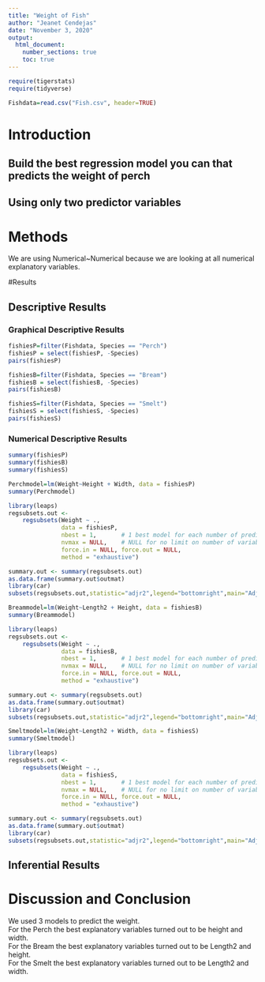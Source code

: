 ```yaml
---
title: "Weight of Fish"
author: "Jeanet Cendejas"
date: "November 3, 2020"
output: 
  html_document:
    number_sections: true
    toc: true
---
```



```r
require(tigerstats)
require(tidyverse)
```

```r
Fishdata=read.csv("Fish.csv", header=TRUE)
```


# Introduction

<!--In this section you explain what you are trying to show.  Where did the data come from?  What is the research or other question you are trying to answer?!-->

## Build the best regression model you can that predicts the weight of perch
## Using only two predictor variables  


# Methods

<!--Decide on your methods:  use "variable analysis" or other appropriate descriptors.  Make sure to choose at least one graphical method and at least one numerical method.!-->

We are using Numerical~Numerical because we are looking at all numerical explanatory variables.  

#Results

<!--Divide this section into two sub-sections:  One for your descriptive  results and one for your inferential results.!-->

## Descriptive Results

### Graphical Descriptive Results

```r
fishiesP=filter(Fishdata, Species == "Perch")
fishiesP = select(fishiesP, -Species)
pairs(fishiesP)
```

```r
fishiesB=filter(Fishdata, Species == "Bream")
fishiesB = select(fishiesB, -Species)
pairs(fishiesB)
```

```r
fishiesS=filter(Fishdata, Species == "Smelt")
fishiesS = select(fishiesS, -Species)
pairs(fishiesS)
```

<!--Graphical results here.  Make sure to show your code.  Provide appropriate labels for axes, giving units if possible, and provide a good title for the graph, too.  Use the graphical results to describe the patterns if any that exist in the data as focused toward the research question!-->


### Numerical Descriptive Results

```r
summary(fishiesP)
summary(fishiesB)
summary(fishiesS)
```


<!--Numerical results go here. Use the numerical results to describe the patterns if any that exist in the data as focused toward the research question!-->

```r
Perchmodel=lm(Weight~Height + Width, data = fishiesP)
summary(Perchmodel)
```

```r
library(leaps)
regsubsets.out <-
    regsubsets(Weight ~ .,
               data = fishiesP,
               nbest = 1,       # 1 best model for each number of predictors
               nvmax = NULL,    # NULL for no limit on number of variables
               force.in = NULL, force.out = NULL,
               method = "exhaustive")

summary.out <- summary(regsubsets.out)
as.data.frame(summary.out$outmat)
library(car)
subsets(regsubsets.out,statistic="adjr2",legend="bottomright",main="Adjusted R^2")
```

```r
Breammodel=lm(Weight~Length2 + Height, data = fishiesB)
summary(Breammodel)
```

```r
library(leaps)
regsubsets.out <-
    regsubsets(Weight ~ .,
               data = fishiesB,
               nbest = 1,       # 1 best model for each number of predictors
               nvmax = NULL,    # NULL for no limit on number of variables
               force.in = NULL, force.out = NULL,
               method = "exhaustive")

summary.out <- summary(regsubsets.out)
as.data.frame(summary.out$outmat)
library(car)
subsets(regsubsets.out,statistic="adjr2",legend="bottomright",main="Adjusted R^2")
```

```r
Smeltmodel=lm(Weight~Length2 + Width, data = fishiesS)
summary(Smeltmodel)
```

```r
library(leaps)
regsubsets.out <-
    regsubsets(Weight ~ .,
               data = fishiesS,
               nbest = 1,       # 1 best model for each number of predictors
               nvmax = NULL,    # NULL for no limit on number of variables
               force.in = NULL, force.out = NULL,
               method = "exhaustive")

summary.out <- summary(regsubsets.out)
as.data.frame(summary.out$outmat)
library(car)
subsets(regsubsets.out,statistic="adjr2",legend="bottomright",main="Adjusted R^2")
```



## Inferential Results

<!--State hypothesis clearly.  Make sure your discussion of the inferential test covers all the aspects that the test output produces, such as test statistic, p-value etc.  Make a decision about the null hypothesis, explain the assumptions on which the selected test/procedure was based, and why the chosen procedure satisfies the assumptions and is appropriate to answer the research question!-->



# Discussion and Conclusion

<!--Discussion and conclusion here.  If you found a relationship be sure to consider whether the relationship occurs because one of the variables causes the other, or whether they perhaps are related for some other reason.  Watch the chapter 6 videos from the GeorgeTown videos collection.!-->

We used 3 models to predict the weight.  
For the Perch the best explanatory variables turned out to be height and width.  
For the Bream the best explanatory variables turned out to be Length2 and height.  
For the Smelt the best explanatory variables turned out to be Length2 and width.  